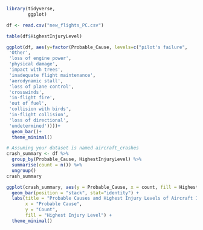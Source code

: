```r
library(tidyverse,
        ggplot)
```



```r

df <- read.csv("new_flights_PC.csv")
```

```r
table(df$HighestInjuryLevel)
```

```r
ggplot(df, aes(y=factor(Probable_Cause, levels=c("pilot's failure",
 'Other',
 'loss of engine power',
 'physical damage',
 'impact with trees',
 'inadequate flight maintenance',
 'aerodynamic stall',
 'loss of plane control',
 'crosswinds',
 'in-flight fire',
 'out of fuel',
 'collision with birds',
 'in-flight collision',
 'loss of directional',
 'undetermined'))))+
  geom_bar()+
  theme_minimal()

```

```r
# Assuming your dataset is named aircraft_crashes
crash_summary <- df %>%
  group_by(Probable_Cause, HighestInjuryLevel) %>%
  summarise(count = n()) %>%
  ungroup()
crash_summary
```
```r
ggplot(crash_summary, aes(y = Probable_Cause, x = count, fill = HighestInjuryLevel)) +
  geom_bar(position = "stack", stat="identity") +
  labs(title = "Probable Causes and Highest Injury Levels of Aircraft Incidents",
       x = "Probable Cause",
       y = "Count",
       fill = "Highest Injury Level") +
  theme_minimal() 
```

